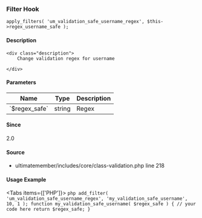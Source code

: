 
### Filter Hook    
    
```
apply_filters( 'um_validation_safe_username_regex', $this->regex_username_safe );
```

#### Description
    <div class="description">
        Change validation regex for username
 
    </div>

#### Parameters
            
<table className="table-auto mt-2 border dark:border-gray-500 p-5 text-sm text-left">
<thead>
<tr>
<th  className="px-3">Name</th>
<th  className="px-3">Type</th>
<th  className="px-3">Description</th>
</tr>
</thead>
<tbody>
               <tr >
               <td className="px-3 py-2">`$regex_safe`</td>
               <td className="px-3 py-2">string</td>
               <td className="px-3 py-2 text-sm">Regex</td>
               </tr>
</tbody>
</table>

#### Since
<div class="description">
2.0
</div>

#### Source
  - <Link href="/developer/files/includes-core-class-validation#source-view.218">ultimatemember/includes/core/class-validation.php</Link> <Link href="/developer/files/includes-core-class-validation#source-view.218">line 218</Link>



#### Usage Example

<Tabs items={['PHP']}>
    <Tab>
    ```php
    add_filter( 'um_validation_safe_username_regex', 'my_validation_safe_username', 10, 1 );
 function my_validation_safe_username( $regex_safe ) {
     // your code here
     return $regex_safe;
 }
    ```
    </Tab>
</Tabs>